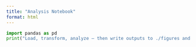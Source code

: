 ```yaml
---
title: "Analysis Notebook"
format: html
---
```


```python
import pandas as pd
print("Load, transform, analyze — then write outputs to ./figures and ./data/processed.")
```
